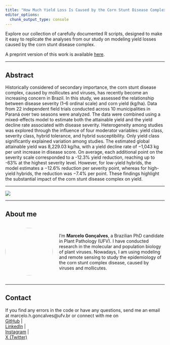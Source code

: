 ```yaml
---
title: "How Much Yield Loss Is Caused by the Corn Stunt Disease Complex?"
editor_options: 
  chunk_output_type: console
---
```


Explore our collection of carefully documented R scripts, designed to make it easy to replicate the analyses from our study on modeling yield losses caused by the corn stunt disease complex.

<p>A preprint version of this work is available <a href="https://www.cabidigitallibrary.org/doi/10.31220/agriRxiv.2025.00360" target="_blank">here</a>.</p>

------------------------------------------------------------------------

## Abstract

Historically considered of secondary importance, the corn stunt disease complex, caused by mollicutes and viruses, has recently become an increasing concern in Brazil. In this study, we assessed the relationship between disease severity (1–6 ordinal scale) and corn yield (kg/ha). Data from 22 independent field trials conducted across 10 municipalities in Paraná over two seasons were analyzed. The data were combined using a mixed-effects model to estimate both the attainable yield and the yield decline rate associated with disease severity. Heterogeneity among studies was explored through the influence of four moderator variables: yield class, severity class, hybrid tolerance, and hybrid susceptibility. Only yield class significantly explained variation among studies. The estimated global attainable yield was 8,229.03 kg/ha, with a yield decline rate of −1,043 kg per unit increase in disease score. On average, each additional point on the severity scale corresponded to a -12.3% yield reduction, reaching up to -63% at the highest severity level. However, for low-yield hybrids, the model estimates a −12.6% reduction per severity point, whereas for high-yield hybrids, the reduction was −7.4% per point. These findings highlight the substantial impact of the corn stunt disease complex on yield.

------------------------------------------------------------------------

![](images/Hibrido-suscetivel-777x437.webp)

------------------------------------------------------------------------

## About me



:::: {style="display: flex; align-items: center; gap: 20px;"}
<img src="images/1724941284467.jpeg" width="150" style="border-radius: 50%; object-fit: cover;"/>

<div>

 I'm **Marcelo Gonçalves**, a Brazilian PhD candidate in Plant Pathology (UFV). I have conducted research in the molecular and population biology of plant viruses. Nowadays, I am using modeling and remote sensing to study the epidemiology of the corn stunt complex disease, caused by viruses and mollicutes.

</div>
::::
------------------------------------------------------------------------
## Contact

If you find any errors in the code or have any questions, send me an email at marcelo.h.goncalves@ufv.br or connect with me on\
[GitHub](https://github.com/marcelo625) \|\
[LinkedIn](https://www.linkedin.com/in/marcelohogon%C3%A7alves/) \|\
[Instagram](https://www.instagram.com/marcelo.625) \|\
[X (Twitter)](https://x.com/marcelo_hog)
